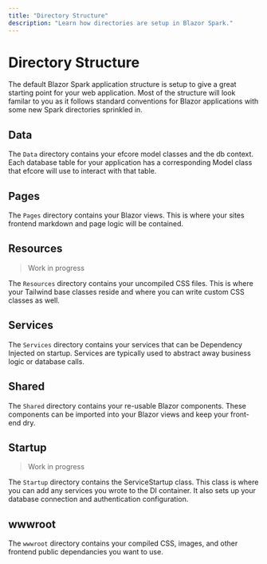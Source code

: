 ```yaml
---
title: "Directory Structure"
description: "Learn how directories are setup in Blazor Spark."
---
```


# Directory Structure

The default Blazor Spark application structure is setup to give a great starting point for your web application. 
Most of the structure will look familar to you as it follows standard conventions for Blazor applications with some new Spark directories sprinkled in.

## Data
The `Data` directory contains your efcore model classes and the db context. Each database table for your application has a corresponding Model class that efcore will use to interact with that table.

## Pages
The `Pages` directory contains your Blazor views. This is where your sites frontend markdown and page logic will be contained.

## Resources
> Work in progress

The `Resources` directory contains your uncompiled CSS files. This is where your Tailwind base classes reside and where you can write custom CSS classes as well.

## Services
The `Services` directory contains your services that can be Dependency Injected on startup. Services are typically used to abstract away business logic or database calls.

## Shared
The `Shared` directory contains your re-usable Blazor components. These components can be imported into your Blazor views and keep your front-end dry.

## Startup
> Work in progress

The `Startup` directory contains the ServiceStartup class. This class is where you can add any services you wrote to the DI container. It also sets up your database connection and authentication configuration.


## wwwroot
The `wwwroot` directory contains your compiled CSS, images, and other frontend public dependancies you want to use.